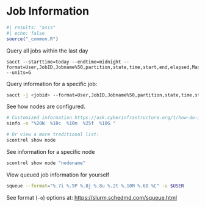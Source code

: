# Job Information

```r
#| results: "asis"
#| echo: false
source("_common.R")
```

Query all jobs within the last day

``` bqsh
sacct --starttime=today --endtime=midnight --format=User,JobID,Jobname%50,partition,state,time,start,end,elapsed,MaxRss,MaxVMSize,nnodes,ncpus,nodelist --units=G
```

Query information for a specific job:

``` bash
sacct -j <jobid> --format=User,JobID,Jobname%50,partition,state,time,start,end,elapsed,MaxRss,MaxVMSize,nnodes,ncpus,nodelist
```

See how nodes are configured.

``` bash
# Customized information https://ask.cyberinfrastructure.org/t/how-do-i-get-the-list-of-features-and-resources-of-each-node-in-slurm/201
sinfo -o "%20N  %10c  %10m  %25f  %10G "

# Or view a more traditional list:
scontrol show node
```

See information for a specific node

``` bash
scontrol show node "nodename"
```

View queued job information for yourself

``` bash
squeue --format="%.7i %.9P %.8j %.8u %.2t %.10M %.6D %C" -u $USER
```

See format (`-o`) options at: <https://slurm.schedmd.com/squeue.html>
